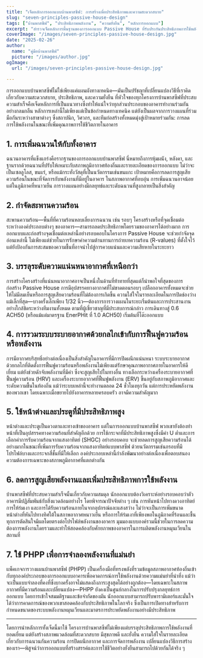 ```yaml
---
title: "เจ็ดหลักการออกแบบบ้านพาสซีฟ: การสร้างเพื่อประสิทธิภาพและความสะดวกสบาย"
slug: "seven-principles-passive-house-design"
tags: ["บ้านพาสซีฟ", "ประสิทธิภาพพลังงาน", "ความยั่งยืน", "หลักการออกแบบ"]
excerpt: "สำรวจเจ็ดหลักการพื้นฐานของการออกแบบ Passive House ที่รับประกันประสิทธิภาพการใช้พลังงานที่เหนือกว่า คุณภาพอากาศภายในที่ยอดเยี่ยม และความสะดวกสบายที่ยั่งยืนในทุกสภาพอากาศ"
coverImage: "/images/seven-principles-passive-house-design.jpg"
date: "2025-02-26"
author:
  name: "คู่มือบ้านพาสซีฟ"
  picture: "/images/author.jpg"
ogImage:
  url: "/images/seven-principles-passive-house-design.jpg"

---
```

การออกแบบบ้านพาสซีฟไม่ใช่เพียงแค่แผนผังทางเทคนิค—มันเป็นปรัชญาที่เปลี่ยนแปลงวิธีที่เราคิดเกี่ยวกับความสะดวกสบาย, ประสิทธิภาพ, และความยั่งยืน ที่หัวใจของทุกโครงการบ้านพาสซีฟที่ประสบความสำเร็จคือเจ็ดหลักการที่เป็นแนวทางซึ่งทำให้แน่ใจว่าทุกส่วนประกอบของอาคารทำงานร่วมกันอย่างกลมกลืน หลักการเหล่านี้ไม่เพียงแต่เป็นข้อกำหนดทางเทคนิค แต่ยังเป็นผลจากการวางแผนที่ร่วมมือกันระหว่างสาขาต่างๆ ซึ่งสถาปนิก, วิศวกร, และทีมก่อสร้างทั้งหมดมุ่งสู่เป้าหมายร่วมกัน: การลดการใช้พลังงานในขณะที่เพิ่มคุณภาพการใช้ชีวิตภายในอาคาร

## 1. การเพิ่มฉนวนให้กับทั้งอาคาร

ฉนวนอาคารที่แข็งแกร่งคือรากฐานของการออกแบบบ้านพาสซีฟ นี่หมายถึงการหุ้มผนัง, หลังคา, และฐานรากด้วยฉนวนที่ปรับให้เหมาะกับสภาพภูมิอากาศท้องถิ่นและรายละเอียดของการออกแบบ ไม่ว่าจะเป็นเซลลูโลส, ขนแร่, หรือแม้กระทั่งวัสดุที่เป็นนวัตกรรมเช่นขนแกะ เป้าหมายคือการลดการสูญเสียความร้อนในขณะที่จัดการกับพลังงานที่มีอยู่ในอาคาร ในสภาพอากาศที่อบอุ่น การเพิ่มฉนวนอาจน้อย แต่ในภูมิภาคที่หนาวเย็น การวางแผนอย่างมีกลยุทธ์และระดับฉนวนที่สูงกลายเป็นสิ่งสำคัญ
## 2. กำจัดสะพานความร้อน

สะพานความร้อน—พื้นที่ที่ความร้อนหลบเลี่ยงการฉนวน เช่น รอบๆ โครงสร้างหรือที่จุดเชื่อมต่อระหว่างองค์ประกอบต่างๆ ของอาคาร—สามารถลดประสิทธิภาพโดยรวมของอาคารได้อย่างมาก การออกแบบและก่อสร้างจุดเชื่อมต่อเหล่านี้อย่างรอบคอบในโครงการ Passive House จะช่วยกำจัดจุดอ่อนเหล่านี้ ไม่เพียงแต่ช่วยในการรักษาค่าความต้านทานการถ่ายเทความร้อน (R-values) ที่ตั้งใจไว้ แต่ยังป้องกันการสะสมของความชื้นที่อาจนำไปสู่การควบแน่นและความเสียหายในระยะยาว

## 3. บรรลุระดับความแน่นหนาอากาศที่เหนือกว่า

การสร้างโครงสร้างที่แน่นหนาอากาศอาจเป็นหนึ่งในด้านที่ท้าทายที่สุดแต่ก็น่าพอใจที่สุดของการก่อสร้าง Passive House การมีอุปสรรคทางอากาศที่ไม่ขาดตอนรอบๆ เปลือกอาคารทั้งหมดจะช่วยให้ไม่มีลมเย็นหรือการสูญเสียความร้อนที่ไม่ต้องการเกิดขึ้น ความใส่ใจในรายละเอียดในการปิดช่องว่างแม้เล็กที่สุด—บางครั้งเล็กเพียง 1/32 นิ้ว—ต้องการการวางแผนในระยะเริ่มต้นและการประสานงานอย่างใกล้ชิดระหว่างทีมงานทั้งหมด ตามที่ผู้เชี่ยวชาญที่มีประสบการณ์กล่าว การเดินทางสู่ 0.6 ACH50 (หรือแม้แต่มาตรฐาน EnerPHit ที่ 1.0 ACH50) เริ่มต้นที่โต๊ะออกแบบ
## 4. การรวมระบบระบายอากาศด้วยกลไกเข้ากับการฟื้นฟูความร้อนหรือพลังงาน

การมีอากาศบริสุทธิ์อย่างต่อเนื่องเป็นสิ่งสำคัญในอาคารที่มีการปิดผนึกแน่นหนา ระบบระบายอากาศด้วยกลไกที่ติดตั้งการฟื้นฟูความร้อนหรือพลังงานไม่เพียงแต่รักษาคุณภาพอากาศภายในอาคารให้ดีเยี่ยม แต่ยังช่วยดักจับพลังงานที่มีค่า ซึ่งจะสูญเสียไปในทางอื่น ทางเลือกระหว่างเครื่องระบายอากาศที่ฟื้นฟูความร้อน (HRV) และเครื่องระบายอากาศที่ฟื้นฟูพลังงาน (ERV) ขึ้นอยู่กับสภาพภูมิอากาศและระดับความชื้นในท้องถิ่น แม้ว่าระบบเหล่านี้จะทำงานตลอด 24 ชั่วโมงทุกวัน แต่การประหยัดพลังงานของพวกเขา โดยเฉพาะเมื่อขยายไปยังอาคารหลายครอบครัว อาจมีความสำคัญมาก

## 5. ใช้หน้าต่างและประตูที่มีประสิทธิภาพสูง

หน้าต่างและประตูเป็นดวงตาและทางเข้าของอาคาร แต่ในการออกแบบบ้านพาสซีฟ พวกเขายังต้องทำหน้าที่เป็นอุปสรรคทางความร้อนที่สำคัญอีกด้วย การใช้กระจกที่มีประสิทธิภาพสูงซึ่งมีค่า U ต่ำและการเลือกค่าการรับความร้อนจากแสงอาทิตย์ (SHGC) อย่างรอบคอบ จะช่วยลดการสูญเสียความร้อนได้อย่างมากในขณะที่เพิ่มการรับความร้อนจากแสงอาทิตย์แบบพาสซีฟ ด้วยนวัตกรรมเช่นกรอบที่มีโปรไฟล์บางและกระจกสี่ชั้นที่มีให้เลือก องค์ประกอบเหล่านี้กำลังพัฒนาอย่างต่อเนื่องเพื่อตอบสนองความต้องการเฉพาะของสภาพภูมิอากาศที่แตกต่างกัน
## 6. ลดการสูญเสียพลังงานและเพิ่มประสิทธิภาพการใช้พลังงาน

บ้านพาสซีฟที่ประสบความสำเร็จนั้นเกี่ยวกับความสมดุล นักออกแบบต้องวิเคราะห์อย่างรอบคอบว่าตัวอาคารมีปฏิสัมพันธ์กับสิ่งแวดล้อมอย่างไร โดยพิจารณาปัจจัยต่าง ๆ เช่น การหันหน้าไปทางดวงอาทิตย์ การให้ร่มเงา และการได้รับความร้อนภายในจากอุปกรณ์และแสงสว่าง ไม่ว่าจะเป็นการเพิ่มขนาดหน้าต่างที่หันไปทางทิศใต้ในสภาพอากาศหนาวเย็น หรือการให้ร่มเงาที่เพียงพอในภูมิภาคที่ร้อนและชื้น ทุกการตัดสินใจมีผลโดยตรงต่อโปรไฟล์พลังงานของอาคาร มุมมองแบบองค์รวมนี้ช่วยในการลดความต้องการพลังงานโดยรวมและทำให้สอดคล้องกับศักยภาพของอาคารในการผลิตพลังงานหมุนเวียนในสถานที่

## 7. ใช้ PHPP เพื่อการจำลองพลังงานที่แม่นยำ

แพ็คเกจการวางแผนบ้านพาสซีฟ (PHPP) เป็นเครื่องมือที่ทรงพลังที่รวมข้อมูลสภาพอากาศท้องถิ่นเข้ากับทุกองค์ประกอบของการออกแบบอาคารเพื่อคาดการณ์การใช้พลังงานด้วยความแม่นยำที่น่าทึ่ง แม้ว่าจะเป็นแบบจำลองที่คงที่ซึ่งบางครั้งอาจไม่แสดงถึงภาระสูงสุดได้อย่างถูกต้อง—โดยเฉพาะในสภาพอากาศที่มีความร้อนและเปลี่ยนแปลง—PHPP ยังคงเป็นศูนย์กลางในการปรับปรุงกลยุทธ์การออกแบบ โดยการเข้าใจสมมติฐานและข้อจำกัดของมัน นักออกแบบสามารถปรับพารามิเตอร์และมั่นใจได้ว่าการคาดการณ์ของพวกเขาสอดคล้องกับประสิทธิภาพในโลกจริง ซึ่งเป็นการเปิดทางสำหรับการกำหนดขนาดของระบบพลังงานหมุนเวียนและมาตรการประหยัดพลังงานอย่างมีประสิทธิภาพ

---

โดยการนำหลักการทั้งเจ็ดนี้มาใช้ โครงการบ้านพาสซีฟไม่เพียงแต่บรรลุประสิทธิภาพการใช้พลังงานที่ยอดเยี่ยม แต่ยังสร้างสภาพแวดล้อมที่สะดวกสบาย มีสุขภาพดี และยั่งยืน ความใส่ใจในรายละเอียดเกี่ยวกับการฉนวนกันความร้อน การปิดผนึกอากาศ และการจัดการพลังงาน เปลี่ยนแปลงวิธีการสร้างของเรา—พิสูจน์ว่าการออกแบบที่สร้างสรรค์และการใช้ชีวิตอย่างยั่งยืนสามารถไปด้วยกันได้จริง ๆ
